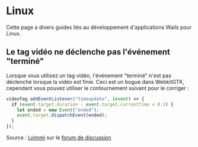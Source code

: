 # Linux

Cette page a divers guides liés au développement d'applications Wails pour Linux.

## Le tag vidéo ne déclenche pas l'événement "terminé"

Lorsque vous utilisez un tag vidéo, l'événement "terminé" n'est pas déclenché lorsque la vidéo est finie. Ceci est un bogue dans WebkitGTK, cependant vous pouvez utiliser le contournement suivant pour le corriger :

```js
videoTag.addEventListener("timeupdate", (event) => {
  if (event.target.duration - event.target.currentTime < 0.2) {
    let ended = new Event("ended");
    event.target.dispatchEvent(ended);
  }
});
```

Source : [Lyimmi](https://github.com/Lyimmi) sur le [forum de discussion](https://github.com/wailsapp/wails/issues/1729#issuecomment-1212291275)

